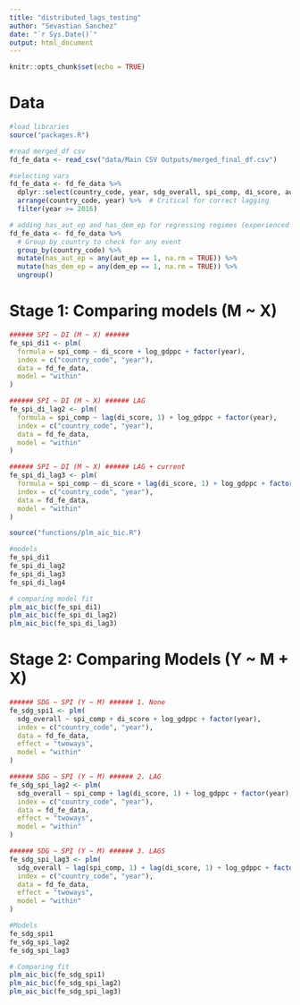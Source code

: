 ```yaml
---
title: "distributed_lags_testing"
author: "Sevastian Sanchez"
date: "`r Sys.Date()`"
output: html_document
---
```


```r
knitr::opts_chunk$set(echo = TRUE)
```

# Data 
```r
#load libraries 
source("packages.R")

#read merged_df csv
fd_fe_data <- read_csv("data/Main CSV Outputs/merged_final_df.csv")

#selecting vars
fd_fe_data <- fd_fe_data %>% 
  dplyr::select(country_code, year, sdg_overall, spi_comp, di_score, aut_ep, dem_ep, elect_dem, lib_dem, part_dem, delib_dem, egal_dem, academ_free, income_level, income_level_lab, log_gdppc, population) %>% 
  arrange(country_code, year) %>%  # Critical for correct lagging
  filter(year >= 2016)

# adding has_aut_ep and has_dem_ep for regressing regimes (experienced atleast 1 aut_ep/dem_ep)
fd_fe_data <- fd_fe_data %>%
  # Group by country to check for any event
  group_by(country_code) %>%
  mutate(has_aut_ep = any(aut_ep == 1, na.rm = TRUE)) %>%
  mutate(has_dem_ep = any(dem_ep == 1, na.rm = TRUE)) %>% 
  ungroup() 
```

# Stage 1: Comparing models (M ~ X)
```r
###### SPI ~ DI (M ~ X) ######
fe_spi_di1 <- plm(
  formula = spi_comp ~ di_score + log_gdppc + factor(year),
  index = c("country_code", "year"),
  data = fd_fe_data,
  model = "within" 
)

###### SPI ~ DI (M ~ X) ###### LAG 
fe_spi_di_lag2 <- plm(
  formula = spi_comp ~ lag(di_score, 1) + log_gdppc + factor(year),
  index = c("country_code", "year"),
  data = fd_fe_data,
  model = "within" 
)

###### SPI ~ DI (M ~ X) ###### LAG + current 
fe_spi_di_lag3 <- plm(
  formula = spi_comp ~ di_score + lag(di_score, 1) + log_gdppc + factor(year),
  index = c("country_code", "year"),
  data = fd_fe_data,
  model = "within" 
)

source("functions/plm_aic_bic.R")

#models 
fe_spi_di1
fe_spi_di_lag2
fe_spi_di_lag3
fe_spi_di_lag4

# comparing model fit
plm_aic_bic(fe_spi_di1)
plm_aic_bic(fe_spi_di_lag2)
plm_aic_bic(fe_spi_di_lag3)
```


# Stage 2: Comparing Models (Y ~ M + X)
```r
###### SDG ~ SPI (Y ~ M) ###### 1. None
fe_sdg_spi1 <- plm(
  sdg_overall ~ spi_comp + di_score + log_gdppc + factor(year),
  index = c("country_code", "year"),
  data = fd_fe_data,
  effect = "twoways",
  model = "within" 
)

###### SDG ~ SPI (Y ~ M) ###### 2. LAG 
fe_sdg_spi_lag2 <- plm(
  sdg_overall ~ spi_comp + lag(di_score, 1) + log_gdppc + factor(year),
  index = c("country_code", "year"),
  data = fd_fe_data,
  effect = "twoways", 
  model = "within"
)

###### SDG ~ SPI (Y ~ M) ###### 3. LAGS 
fe_sdg_spi_lag3 <- plm(
  sdg_overall ~ lag(spi_comp, 1) + lag(di_score, 1) + log_gdppc + factor(year),
  index = c("country_code", "year"),
  data = fd_fe_data,
  effect = "twoways",
  model = "within"
)

#Models 
fe_sdg_spi1
fe_sdg_spi_lag2
fe_sdg_spi_lag3

# Comparing fit 
plm_aic_bic(fe_sdg_spi1)
plm_aic_bic(fe_sdg_spi_lag2)
plm_aic_bic(fe_sdg_spi_lag3)
```


